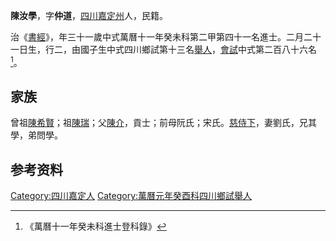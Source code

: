 {{Otheruses|other=名为陈汝学的其他人物|陈天资}}
{{Otheruses|other=名为陈汝学的其他人物|陳經綸}}
{{明清人物信息框
| 姓名 = 陳汝學
| 原名 =
| 圖片名稱= 
| 圖片大小 =
| 圖片說明 = 
| 最高職務 =
| 國家 = 大明 
| 爵位 =
| 籍貫 = [[四川|四川]][[嘉定州_(明朝)|嘉定州]]
| 族裔 = 
| 旗籍 = 
| 字號 = 
| 諡號 =
| 出生日期 = 二月二十一日
| 出生地點 =
| 逝世日期 = 
| 逝世地點 =
| 墓葬 =
| 配偶 = 劉氏
| 親屬 = 曾祖[[陳希賢|陳希賢]]，祖[[陳瑞|陳瑞]]，父[[陳介|陳介]]，前母阮氏；宋氏
| 出身 =
* 萬曆元年癸酉科舉人
* 萬曆十一年癸未科進士
| 經歷 =
| 著作 =  
}}
'''陳汝學'''{{BD|1553年||1612年||}}，字'''仲道'''，[[四川|四川]][[嘉定州_(明朝)|嘉定州]]人，民籍。

治《[[書經|書經]]》，年三十一歲中式萬曆十一年癸未科第二甲第四十一名進士。二月二十一日生，行二，由國子生中式四川鄉試第十三名[[舉人|舉人]]，[[會試|會試]]中式第二百八十六名<ref>《萬曆十一年癸未科進士登科錄》</ref>。

==家族==
曾祖[[陳希賢|陳希賢]]；祖[[陳瑞|陳瑞]]；父[[陳介|陳介]]，貢士；前母阮氏；宋氏。[[慈侍下|慈侍下]]，妻劉氏，兄其學，弟問學。

== 参考资料 ==
{{reflist}}

{{明朝人物小作品}}
{{萬曆十一年癸未科殿试金榜}}

{{Authority control}}
{{DEFAULTSORT:}}
[[Category:四川嘉定人|Category:四川嘉定人]]
[[Category:萬曆元年癸酉科四川鄉試舉人|Category:萬曆元年癸酉科四川鄉試舉人]]